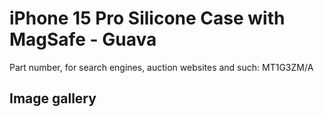 
# iPhone 15 Pro Silicone Case with MagSafe - Guava

Part number, for search engines, auction websites and such: MT1G3ZM/A

## Image gallery

<div style={{ width: '100%', maxWidth: '768px' }}>
<GalleryComponent
    images={[
      {
        original: "/everysource/MT1G3.webp",
        thumbnail: "/everypreview/MT1G3.webp",
      },
      {
        original: "/everysource/MT1G3_AV1.webp",
        thumbnail: "/everypreview/MT1G3_AV1.webp",
      },
      {
        original: "/everysource/MT1G3_AV2.webp",
        thumbnail: "/everypreview/MT1G3_AV2.webp",
      },
      {
        original: "/everysource/MT1G3_AV3.webp",
        thumbnail: "/everypreview/MT1G3_AV3.webp",
      },
      {
        original: "/everysource/MT1G3_AV4.webp",
        thumbnail: "/everypreview/MT1G3_AV4.webp",
      },
      {
        original: "/everysource/MT1G3_AV5.webp",
        thumbnail: "/everypreview/MT1G3_AV5.webp",
      }
    ]}
  />
</div>